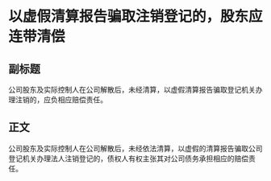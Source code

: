 # 以虚假清算报告骗取注销登记的，股东应连带清偿
## 副标题
公司股东及实际控制人在公司解散后，未经清算，以虚假清算报告骗取登记机关办理注销的，应负相应赔偿责任。
## 正文
公司股东及实际控制人在公司解散后，未经依法清算，以虚假的清算报告骗取公司登记机关办理法人注销登记的，债权人有权主张其对公司债务承担相应的赔偿责任。